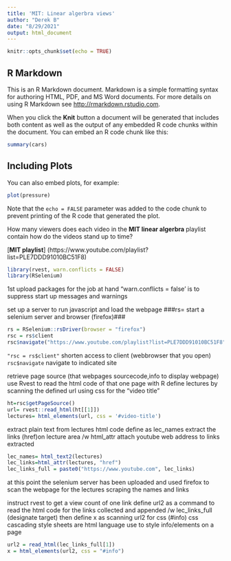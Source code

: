 ```yaml
---
title: 'MIT: Linear algerbra views'
author: "Derek B"
date: "8/29/2021"
output: html_document
---
```


```r
knitr::opts_chunk$set(echo = TRUE)
```

## R Markdown

This is an R Markdown document. Markdown is a simple formatting syntax for authoring HTML, PDF, and MS Word documents. For more details on using R Markdown see <http://rmarkdown.rstudio.com>.

When you click the **Knit** button a document will be generated that includes both content as well as the output of any embedded R code chunks within the document. You can embed an R code chunk like this:

```r
summary(cars)
```

## Including Plots

You can also embed plots, for example:

```r
plot(pressure)
```

Note that the `echo = FALSE` parameter was added to the code chunk to prevent printing of the R code that generated the plot.

How many viewers does each video in the **MIT linear algerbra** playlist contain how do the videos stand up to time?

[**MIT playlist**] (https://www.youtube.com/playlist?list=PLE7DDD91010BC51F8)
```r
library(rvest, warn.conflicts = FALSE)
library(RSelenium)
```
1st upload packages for the job at hand "warn.conflicts = false' is to suppress start up messages and warnings

set up a server to run javascript and load the webpage
 ###rs= start a selenium server and browser (firefox)###

```r
rs = RSelenium::rsDriver(browser = "firefox")
rsc = rs$client
rsc$navigate("https://www.youtube.com/playlist?list=PLE7DDD91010BC51F8")

```
`"rsc = rs$client"` shorten access to client (webbrowser that you open)
`rsc$navigate` navigate to indicated site

retrieve page source (that webpages sourcecode,info to display webpage)
use Rvest to read the html code of that one page with R
define lectures by scanning the defined url using css for the "video title"
```r
ht=rsc$getPageSource()
url= rvest::read_html(ht[[1]])
lectures= html_elements(url, css = '#video-title')
```
extract plain text from lectures html code define as lec_names
extract the links (href)on lecture area /w html_attr
attach youtube web address to links extracted
```r
lec_names= html_text2(lectures)
lec_links=html_attr(lectures, "href")
lec_links_full = paste0("https://www.youtube.com", lec_links)
```
at this point the selenium server has been uploaded and used firefox to scan the webpage for the lectures scraping the names and links

instruct rvest to get a view count of one link
define url2 as a command to read the html code for the links collected and appended /w lec_links_full (designate target)
then define x as scanning url2 for css (#info) 
css cascading style sheets are html language use to style info/elements on a page
```r
url2 = read_html(lec_links_full[1])
x = html_elements(url2, css = "#info")
```
